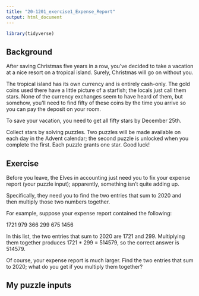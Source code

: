 ```yaml
---
title: "20-1201_exercise1_Expense_Report"
output: html_document
---
```


```r
library(tidyverse)
```


## Background

After saving Christmas five years in a row, you've decided to take a vacation at a nice resort on a tropical island. Surely, Christmas will go on without you.

The tropical island has its own currency and is entirely cash-only. The gold coins used there have a little picture of a starfish; the locals just call them stars. None of the currency exchanges seem to have heard of them, but somehow, you'll need to find fifty of these coins by the time you arrive so you can pay the deposit on your room.

To save your vacation, you need to get all fifty stars by December 25th.

Collect stars by solving puzzles. Two puzzles will be made available on each day in the Advent calendar; the second puzzle is unlocked when you complete the first. Each puzzle grants one star. Good luck!

## Exercise

Before you leave, the Elves in accounting just need you to fix your expense report (your puzzle input); apparently, something isn't quite adding up.

Specifically, they need you to find the two entries that sum to 2020 and then multiply those two numbers together.

For example, suppose your expense report contained the following:

1721
979
366
299
675
1456

In this list, the two entries that sum to 2020 are 1721 and 299. Multiplying them together produces 1721 * 299 = 514579, so the correct answer is 514579.

Of course, your expense report is much larger. Find the two entries that sum to 2020; what do you get if you multiply them together?

## My puzzle inputs

```r



```

